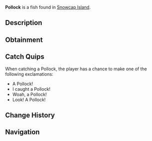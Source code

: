 {{FishInfobox
|image          = Pollock.png
|rarity         = Common
|sea            = First Sea
|location       = [[Snowcap Island]]
|sublocation    = 
|sources        = Fishing Rod
|radar_location = 
|xp             = 50
|weather        = Foggy, Rain
|time           = 
|season         = Summer
|bait           = 
|base_weight    = 5
|base_value     = 70
|weight_range   = 4
|base_chance    = 80
|base_resil     = 60
}}
'''Pollock''' is a {{Rarity|Common}} fish found in [[Snowcap Island]].

== Description ==
{{Description|Pollock are sleek, silver fish with a light belly contrasting a darker dorsal. They are fast swimmers and often found feeding under Snowcap Islands docks.|Bestiary Entry}}

== Obtainment ==
{{Description|Found in Snowcap island, especially near the docks.|Bestiary Hint}}
{{Fish Availability|
Snowcap Island/Surrounding Ocean
|top_rods      = 
Free Spirit Rod\103726.17\70894.03;
Leviathan's Fang Rod\102150.66\64533.34;
Trident Rod\101691.94\56910.08;
Azure Of Lagoon\96403.02\78085.17;
No-Life Rod\90132.43\80243.77;
Training Rod\73027.38\73027.38;
Flimsy Rod\53155.18\53155.18;
Brick Built Rod\71663.31\63056.21;
Seraphic Rod\80598.77\79403.2;
Fast Rod\78074.29\77645.33;
Tempest Rod\81873.37\76730.61;
Rod Of The Exalted One\76819.55\63074.57;
Challenger's Rod\82167.77\72709.46;
Blazebringer Rod\81981.36\72032.6;
Zeus Rod\81242.14\67586.24;
Verdant Shear Rod\80362.37\67787.59;
Depthseeker Rod\79596.36\65570.91;
Rod Of The Forgotten Fang\79556.29\72468.56;
Rod Of The Depths\78775.91\65782.23;
Avalanche Rod\78206.77\64352.46;
Volcanic Rod\77490.89\61704.85;
Ethereal Prism Rod\76451.1\29148.96;
Astralhook Rod\76355.95\5007.38;
Steady Rod\40606.2\33958.08
|recommended   = Trident Rod
}}

== Catch Quips ==
When catching a Pollock, the player has a chance to make one of the following exclamations:
* A Pollock!
* I caught a Pollock!
* Woah, a Pollock!
* Look! A Pollock!

== Change History ==
{{Change History|{{subst:Current Version}}}}

== Navigation ==
{{Fish Navbox|Snowcap Island}}